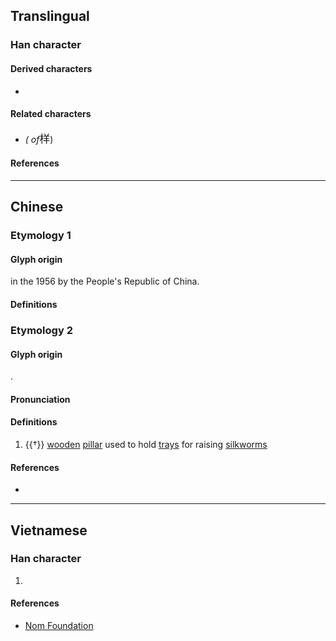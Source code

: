 {{also|柈|樣|様}}
{{character info}}
==Translingual==
{{stroke order|strokes=10}}
{{stroke order|type=animate}}
{{Han simplified forms|樣|様|样}}

===Han character===
{{Han char|rn=75|rad=木|as=06|sn=10|four=48951|canj=DTQ|ids=⿰木羊}}

====Derived characters====
* {{l|mul|[[𣉫]]}}

====Related characters====
* {{l|mul|[[樣]]}} ''({{w|Traditional Chinese|Traditional form}} of ''<big>样</big>)

====References====
{{Han ref|kx=0524.030|dkj=14742|hdz=21207.020|uh=6837}}

----

==Chinese==

===Etymology 1===

====Glyph origin====
{{Han simp|樣|f=羕|t=羊}} in the 1956 {{w|Chinese Character Simplification Scheme}} by the People's Republic of China. <!-- Refer https://zh.wikisource.org/wiki/漢字簡化方案 -->

====Definitions====
{{zh-see|樣}} <!-- Note: Did not exist as a variant form of 樣 prior to 1956 simplification. All printed references in Taiwan's Dictionary of Variant Characters indicate 「槌」 as its only definition. The statement 「樣」 之異體。 lacks proper citations. -->

===Etymology 2===
{{zh-forms}}

====Glyph origin====
{{Han etym}}
{{Han compound|木|羊|ls=psc|c1=s|c2=p|t1=wood}}.

====Pronunciation====
{{zh-pron
|m=yáng
|mc=y
|oc=y
|cat=n
}}

====Definitions====
{{zh-hanzi}}

# {{†}} {{lb|zh|ancient Qi dialect}} [[wooden]] [[pillar]] used to hold [[tray]]s for raising [[silkworm]]s

====References====
* {{R:twedu|C05085}}

----

==Vietnamese==

===Han character===
{{vi-hantu|rs=木06|[[dạng]]}}

# {{rfdef|vi|sort=木06}}

====References====
* [http://nomfoundation.org/common/nom_details.php?codepoint=6837 Nom Foundation]